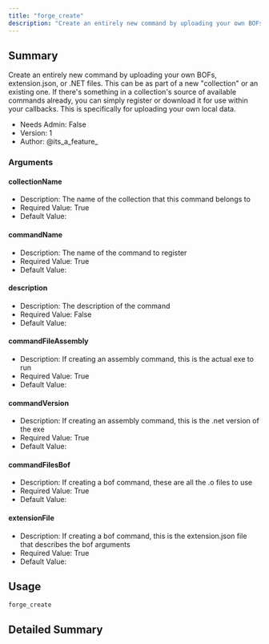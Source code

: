 ```yaml
---
title: "forge_create"
description: "Create an entirely new command by uploading your own BOFs, extension.json, or .NET files. This can be as part of a new 'collection' or an existing one."
---
```


## Summary
Create an entirely new command by uploading your own BOFs, extension.json, or .NET files. This can be as part of a new "collection" or an existing one.
If there's something in a collection's source of available commands already, you can simply register or download it for use within your callbacks.
This is specifically for uploading your own local data.

- Needs Admin: False  
- Version: 1  
- Author: @its_a_feature_  

### Arguments

#### collectionName

- Description: The name of the collection that this command belongs to
- Required Value: True  
- Default Value: 

#### commandName

- Description: The name of the command to register
- Required Value: True
- Default Value:

#### description

- Description: The description of the command
- Required Value: False
- Default Value:

#### commandFileAssembly

- Description: If creating an assembly command, this is the actual exe to run
- Required Value: True
- Default Value:

#### commandVersion

- Description: If creating an assembly command, this is the .net version of the exe
- Required Value: True
- Default Value:

#### commandFilesBof

- Description: If creating a bof command, these are all the .o files to use
- Required Value: True
- Default Value:

#### extensionFile

- Description: If creating a bof command, this is the extension.json file that describes the bof arguments
- Required Value: True
- Default Value:

## Usage

```
forge_create
```


## Detailed Summary
